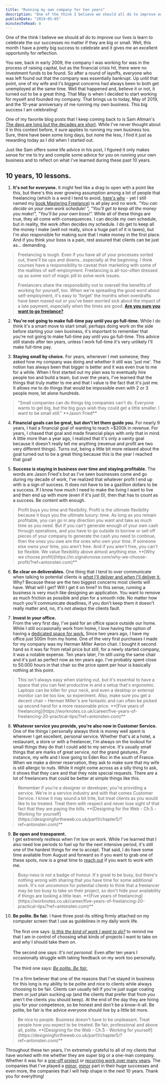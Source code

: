```yaml
---
title: "Running my own company for ten years"
description: "One of the think I believe we should all do to improve our lives is learn to celebrate the our successes no matter if they are big or small. Well, this month I have a pretty big success to celebrate and it gives me an excellent opportunity for reflection.\n\n\nYou see, back in early 2009, the company I was working for was in the process of raising capital, but as the financial crisis hit, there were no investment funds to be found. So after a round of layoffs, everyone who was left found out that t"
publishDate: "2019-05-05"
minutesToRead: 8
---
```


<p>One of the think I believe we should all do to improve our lives is learn to celebrate the our successes no matter if they are big or small. Well, this month I have a pretty big success to celebrate and it gives me an excellent opportunity for reflection.</p>
<p>You see, back in early 2009, the company I was working for was in the process of raising capital, but as the financial crisis hit, there were no investment funds to be found. So after a round of layoffs, everyone who was left found out that the company was essentially bankrupt. Up until that point, one of my wife and I's biggest concerns had always been to both get unemployed at the same time. Well that happened and, believe it or not, it turned out to be a great thing. That May is when I decided to start working for myself and founded my company. That brings us to today, May of 2019, and the 10-year anniversary of me running my own business. This big success I am celebrating!</p>
<p>One of my favorite blog posts that I keep coming back to is Sam Altman's <a href="https://blog.samaltman.com/the-days-are-long-but-the-decades-are-short?ref=antonsten.com">The days are long but the decades are short</a>. While I've never thought about it in this context before, it sure applies to running my own business too. Sure, there have been some long days, but none the less, I find it just as rewarding today as I did when I started out.</p>
<p>Just like Sam offers some life advice in his post, I figured it only makes sense for me to try and compile some advice for you on running your own business and to reflect on what I've learned during these past 10 years.</p>
<h2 id="10-years-10-lessons">10 years, 10 lessons.</h2>

1. **It's not for everyone.** It might feel like a drag to open with a point like this, but there's this ever growing assumption among a lot of people that freelancing (which is a word I tend to avoid, [here's why](https://www.antonsten.com/fword/) - yet I still named my [book Mastering Freelance](https://masteringfreelance.com/?ref=antonsten.com)) is all play and no work. *"You can decide on your own work schedule! ", "You'll get to keep all the money you make!", "You'll be your own boss!".* While all of these things are true, they all come with consequences. I can decide my own schedule, but in reality, the work often decides my schedule. I do get to keep all the money I make (well not really, since a huge part of it is taxes), but I'm also responsible for making sure that I make money in the first place. And if you think your boss is a pain, rest assured that clients can be just as... demanding.

<blockquote>
Freelancing is tough. Even if you have all of your processes sorted out, there'll be ups and downs…especially at the beginning.
I think courses have a responsibility to caveat their marketing with some of the realities of self-employment. Freelancing is all-too-often dressed up as some sort of magic pill to solve work issues.

Freelancers share the responsibility not to oversell the benefits of working for yourself, too. When we're spreading the good word about self-employment, it's easy to 'forget' the months when overdrafts have been maxed out or you've been worried sick about the impact of a late payment, especially when the times are good.
**[Are you sure you want to go freelance?](https://worknotes.co.uk/career/are-you-sure-you-want-to-go-freelance/?ref=antonsten.com)**
</blockquote>

2. **You're not going to make full-time pay until you go full-time.** While I do think it's a smart move to start small, perhaps doing work on the side before starting your own business, it's important to remember that you're not going to make full-time pay until you go full-time. This advice still stands after ten years, unless I work full-time it's very unlikely I'll make full-time pay.

3. **Staying small by choice.** For years, whenever I met someone, they asked how my company was doing and whether it still was 'just me'. The notion has always been that bigger is better and it was even true to me for a while. When I first started out my plan was to eventually hire people too and build a team, but over the years, I've learned that the things that truly matter to me and that I value is the fact that it's just me. It allows me to do things that would be impossible even with 2 or 3 people more, let alone hundreds.

<blockquote>
"Small companies can do things big companies can't do. Everyone wants to get big, but the big guys wish they could get a little smaller. I want to be small still."
**Jason Fried**
</blockquote>

4. **Financial goals can be great, but don't let them guide you.** For nearly 9 years, I had a financial goal of wanting to reach ~$200k in revenue. For years, I chased that goal and made financial plays with only that in mind. A little more than a year ago, I realized that it's only a vanity goal because it doesn't really tell me anything (revenue and profit are two very different things). Turns out, being a little bit more relaxed about the goal turned out to be a great thing because this is the year I reached that goal!

5. **Success is staying in business over time and staying profitable.** The words are Jason Fried's but as I've seen businesses come and go during my decade of work, I've realized that whatever profit I end up with is a sign of success. It does not have to be a gazillion dollars to be a success. If I know how much I need to make the living I want to live and then end up with more (even if it's just 0), then that has to count as a success. Be content with enough.

<blockquote>
Profit buys you time and flexibility. Profit is the ultimate flexibility because it buys you the ultimate luxury: time. As long as you remain profitable, you can go in any direction you want and take as much time as you need. But if you can't generate enough of your own cash through operations, and you have to go outside to borrow or sell off pieces of your company to generate the cash you need to continue, then the ones you owe are the ones who own your time. If someone else owns your time, you aren't free. And if you aren't free, you can't be flexible. We value flexibility above almost anything else.
**[Why we choose profit](https://m.signalvnoise.com/why-we-choose-profit/?ref=antonsten.com)**
</blockquote>

6. **Be clear on deliverables.** One thing that I tend to over communicate when talking to potential clients is <a href="https://www.antonsten.com/work-with-me/"><em>what</em> I'll deliver and <em>when</em> I'll deliver it.</a> Why? Because these are the two biggest concerns most clients will have. What will I get? Will I get it on time? In this sense, running a business is very much like designing an application. You want to remove as much friction as possible and plan for a smooth ride. No matter how much you'll communicate deadlines, if you don't keep them it doesn't really matter and, no, it's not <em>always</em> the clients fault.

7. **Invest in your office.**<br />
From the very first day, I've paid for an office space outside our home. While I still occasionally work from home, I love having the option of having a <a href="https://www.antonsten.com/about/">dedicated space for work.</a> Since two years ago, I have my office just 500m from my home. One of the very first purchases I made for my company was my Herman Miller Aeron chair. I bought it second hand so it was far from retail price but still, for a newly started company, it was a notable expense. Ten years later, I'm still using the same chair and it's just as perfect now as ten years ago. I've probably spent close to 50.000 hours in that chair so the price spent per hour is basically nothing at this point.

<blockquote>
This isn't always easy when starting out, but it's essential to have a space that you can feel productive in and a setup that's ergonomic. Laptops can be killer for your neck, and even a desktop or external monitor can be too low, so experiment. Also, make sure you get a decent chair – Herman Miller's are fantastic and can often be picked up second hand for a more reasonable price.
**[Five years of freelancing](https://worknotes.co.uk/career/five-years-of-freelancing-20-practical-tips/?ref=antonsten.com)**
</blockquote>

8. **Whatever service you provide, you're also now in Customer Service.**<br />
One of the things I personally always think is money well spent is wherever I get excellent, personal service. Whether that's at a hotel, a restaurant, a store or with a freelancer, I'm always on the lookout for small things they do that I could add to my service. It's usually small things that are marks of great service, not the grand gestures. For instance, my wife and I love going to Eden Roc in the south of France. When we make a dinner reservation, they ask to make sure that my wife is still allergic to nuts. While it might come across as a silly thing to ask, it shows that they care and that they note special requests. There are a lot of freelancers that could be better at simple things like this.

<blockquote>
Remember if you're a designer or developer, you're providing a service. We're in a service industry and with that comes Customer Service. I know it may sound a bit trite, but treat clients as you would like to be treated. Treat them with respect and never lose sight of that fact that they are paying the bills.
**[Designing for the Web - Ch.5 - Working for yourself](https://designingfortheweb.co.uk/part1/chapter5/?ref=antonsten.com)**
</blockquote>

9. **Be open and transparent.**<br />
I get extremely restless when I'm low on work. While I've learned that I also need low periods to fuel up for the next intensive period, it's still one of the hardest things for me to accept. That said, I do have some time available from August and forward so if you want to grab one of these spots, now is a great time to <a href="https://www.antonsten.com/contact">reach out</a> if you want to work with me.

<blockquote>
Busy-ness is not a badge of honour. It's great to be busy, but there's nothing wrong with sharing that you have time for some additional work. It's not uncommon for potential clients to think that a freelancer may be too busy to take on their project, so don't hide your availability if things are looking a little lean.
**[Five years of freelancing](https://worknotes.co.uk/career/five-years-of-freelancing-20-practical-tips/?ref=antonsten.com)**
</blockquote>

10. **Be polite. Be fair.** I have three post-its sitting firmly attached on my computer screen that I use as guidelines in my daily work life.<br /><br />
The first one says: <em><a href="https://www.antonsten.com/calm/">Is this the kind of work I want to do?</a></em> to remind me that I am in control of choosing what kinds of projects I want to take on and <em>why</em> I should take them on.<br /><br />
The second one says: <em>It's not personal.</em> Even after ten years I occasionally struggle with taking feedback on my work too personally.<br /><br />
The third one says: <em><a href="https://gretchenrubin.com/podcast-episode/a-little-happier-be-polite-be-fair/?ref=antonsten.com">Be polite. Be fair.</a></em><br /><br />
I'm a firm believer that one of the reasons that I've stayed in business for this long is my ability to be polite and nice to clients while always choosing to be fair. Clients can usually tell if you're just sugar coating them or just plain sucking up (and the clients that prefer that from you aren't the clients you should keep). At the end of the day they are hiring you for your competence, so be honest and don't be a know-it-all. Be polite, be fair is the advice everyone should live by a little bit more.

<blockquote>
Be nice to people. Business doesn't have to be unpleasant. Treat people how you expect to be treated. Be fair, professional and above all, polite.
**[Designing for the Web - Ch.5 - Working for yourself](https://designingfortheweb.co.uk/part1/chapter5/?ref=antonsten.com)**
</blockquote>

<p>Throughout these ten years, I'm extremely grateful to all of my clients that have worked with me whether they are super big or a one-man company. Whether it was for a <a href="https://www.antonsten.com/case/telia/">one-off project</a> or <a href="https://www.antonsten.com/case/eon/">recurring work over many years</a>. The companies that I've played a <a href="https://www.antonsten.com/case/frank/">minor</a>, <a href="https://www.shopify.com/enterprise/australian-ecommerce-fashion-the-5th?ref=antonsten.com">minor</a> part in their huge successes and even more, the companies that I will help shape in the next 10 years. Thank you for everything!</p>